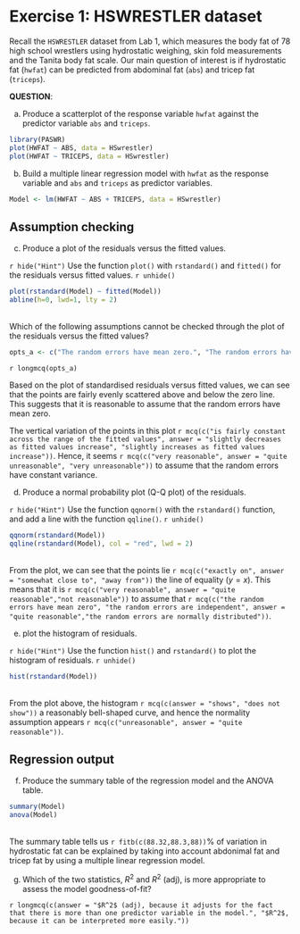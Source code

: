 # Exercise 1: HSWRESTLER dataset

Recall the `HSWRESTLER` dataset from Lab 1, which measures the body fat of 78 high school wrestlers using hydrostatic weighing, skin fold measurements and the Tanita body fat scale. Our main question of interest is if hydrostatic fat (`hwfat`) can be predicted from abdominal fat (`abs`) and tricep fat (`triceps`).

**QUESTION**: 

(a) Produce a scatterplot of the response variable `hwfat` against the predictor variable `abs` and `triceps`. 
```r
library(PASWR)
plot(HWFAT ~ ABS, data = HSwrestler)
plot(HWFAT ~ TRICEPS, data = HSwrestler)
```

(b) Build a multiple linear regression model with `hwfat` as the response variable and `abs` and `triceps` as predictor variables. 

```r
Model <- lm(HWFAT ~ ABS + TRICEPS, data = HSwrestler)
```

## Assumption checking

(c) Produce a plot of the residuals versus the fitted values.

`r hide("Hint")`
Use the function `plot()` with `rstandard()` and `fitted()` for the residuals versus fitted values.
`r unhide()`

```r
plot(rstandard(Model) ~ fitted(Model))
abline(h=0, lwd=1, lty = 2)
```

<br>
Which of the following assumptions cannot be checked through the plot of the residuals versus the fitted values? 
```r
opts_a <- c("The random errors have mean zero.", "The random errors have constant variance.", answer = "The random errors are independent.")
```

`r longmcq(opts_a)`

Based on the plot of standardised residuals versus fitted values, we can see that the points are fairly evenly scattered above and below the zero line. This suggests that it is reasonable to assume that the random errors have mean zero.

The vertical variation of the points in this plot `r mcq(c("is fairly constant across the range of the fitted values", answer = "slightly decreases as fitted values increase", "slightly increases as fitted values increase"))`. Hence, it seems `r mcq(c("very reasonable", answer = "quite unreasonable", "very unreasonable"))` to assume that the random errors have constant variance. 
<br>

(d) Produce a normal probability plot (Q-Q plot) of the residuals.

`r hide("Hint")`
Use the function `qqnorm()` with the `rstandard()` function, and add a line with the function `qqline()`.
`r unhide()`

```r
qqnorm(rstandard(Model))
qqline(rstandard(Model), col = "red", lwd = 2)
```

<br>
From the plot, we can see that the points lie `r mcq(c("exactly on", answer = "somewhat close to", "away from"))` the line of equality ($y=x$). This means that it is `r mcq(c("very reasonable", answer = "quite reasonable","not reasonable"))` to assume that `r mcq(c("the random errors have mean zero", "the random errors are independent", answer = "quite reasonable","the random errors are normally distributed"))`. 
<br>

(e) plot the histogram of residuals.

`r hide("Hint")`
Use the function `hist()` and `rstandard()` to plot the histogram of residuals.
`r unhide()`

```r
hist(rstandard(Model))
```

<br>
From the plot above, the histogram `r mcq(c(answer = "shows", "does not show"))` a reasonably bell-shaped curve, and hence the normality assumption appears `r mcq(c("unreasonable", answer = "quite reasonable"))`.

## Regression output {-#regression-hs}

(f) Produce the summary table of the regression model and the ANOVA table. 

```r
summary(Model)
anova(Model)
```

<br>
The summary table tells us `r fitb(c(88.32,88.3,88))`% of variation in hydrostatic fat can be explained by taking into account abdonimal fat and tricep fat by using a multiple linear regression model. 
<br>

(g) Which of the two statistics, $R^2$ and $R^2$ (adj), is more appropriate to assess the model goodness-of-fit? 

`r longmcq(c(answer = "$R^2$ (adj), because it adjusts for the fact
that there is more than one predictor variable in the model.", "$R^2$, because it can be interpreted more easily."))`
